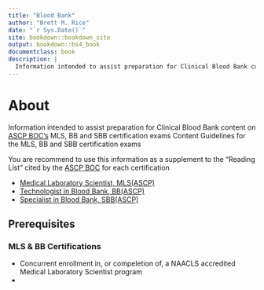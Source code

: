 ```yaml
---
title: "Blood Bank"
author: "Brett M. Rice"
date: "`r Sys.Date()`"
site: bookdown::bookdown_site
output: bookdown::bs4_book
documentclass: book
description: |
  Information intended to assist preparation for Clinical Blood Bank content on ASCP BOC's MLS, BB, and SBB certification exams
---
```


# **About** {-}

Information intended to assist preparation for Clinical Blood Bank content on <a href="https://www.ascp.org/content/board-of-certification/get-credentialed" target="_blank">ASCP BOC's</a> MLS, BB and SBB certification exams Content Guidelines for the MLS, BB and SBB certification exams

You are recommend to use this information as a supplement to the "Reading List" cited  by the <a href="https://www.ascp.org/content/board-of-certification/get-credentialed" target="_blank">ASCP BOC</a> for each certification

* <a href="https://www.ascp.org/content/board-of-certification/get-credentialed#us-certifications" target="_blank">Medical Laboratory Scientist, MLS(ASCP)</a>
* <a href="https://www.ascp.org/content/board-of-certification/get-credentialed#us-certifications" target="_blank">Technologist in Blood Bank, BB(ASCP)</a>
* <a href="https://www.ascp.org/content/board-of-certification/get-credentialed#us-certifications" target="_blank">Specialist in Blood Bank, SBB(ASCP)</a>

## **Prerequisites**

### MLS & BB Certifications

*   Concurrent enrollment in, or compeletion of, a NAACLS accredited Medical Laboratory Scientist program
*   